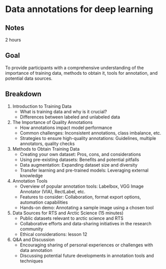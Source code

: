 #  Data annotations for deep learning 

## Notes
2 hours

## Goal
To provide participants with a comprehensive understanding of the importance of training data, methods to obtain it, tools for annotation, and potential data sources.

## Breakdown
1. Introduction to Training Data
    - What is training data and why is it crucial?
    - Differences between labeled and unlabeled data
2. The Importance of Quality Annotations
    - How annotations impact model performance
    - Common challenges: Inconsistent annotations, class imbalance, etc.
    - Strategies to ensure high-quality annotations: Guidelines, multiple annotators, quality checks
3. Methods to Obtain Training Data
    - Creating your own dataset: Pros, cons, and considerations
    - Using pre-existing datasets: Benefits and potential pitfalls
    - Data augmentation: Expanding dataset size and diversity
    - Transfer learning and pre-trained models: Leveraging external knowledge
4. Annotation Tools 
    - Overview of popular annotation tools: Labelbox, VGG Image Annotator (VIA), RectLabel, etc.
    - Features to consider: Collaboration, format export options, automation capabilities
    - Hands-on demo: Annotating a sample image using a chosen tool
5. Data Sources for RTS and Arctic Science (15 minutes)
    - Public datasets relevant to arctic science and RTS
    - Collaborative efforts and data-sharing initiatives in the research community
    - Ethical considerations: lesson 12
6. Q&A and Discussion
    - Encouraging sharing of personal experiences or challenges with data annotation
    - Discussing potential future developments in annotation tools and techniques